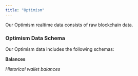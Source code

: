 ```yaml
---
title: "Optimism"
---
```


Our Optimism realtime data consists of raw blockchain data.

### Optimism Data Schema

Our Optimism data includes the following schemas:

**Balances**

*Historical wallet balances*


